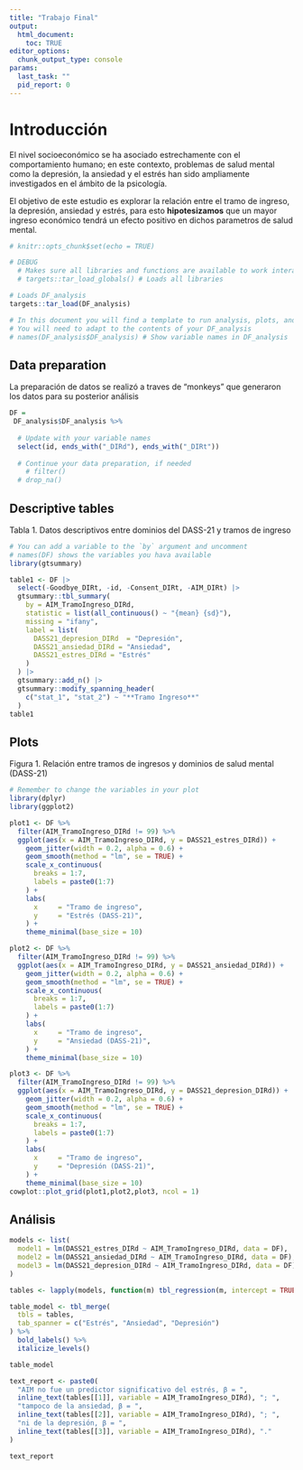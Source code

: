 ```yaml
---
title: "Trabajo Final"
output: 
  html_document: 
    toc: TRUE
editor_options: 
  chunk_output_type: console
params:
  last_task: ""
  pid_report: 0
---
```


# Introducción

El nivel socioeconómico se ha asociado estrechamente con el comportamiento humano; en este contexto, problemas de salud mental como la depresión, la ansiedad y el estrés han sido ampliamente investigados en el ámbito de la psicología.

El objetivo de este estudio es explorar la relación entre el tramo de ingreso, la depresión, ansiedad y estrés, para esto **hipotesizamos** que un mayor ingreso económico tendrá un efecto positivo en dichos parametros de salud mental.

```r

# knitr::opts_chunk$set(echo = TRUE)

# DEBUG
  # Makes sure all libraries and functions are available to work interactivelly
  # targets::tar_load_globals() # Loads all libraries

# Loads DF_analysis
targets::tar_load(DF_analysis)

# In this document you will find a template to run analysis, plots, and tables
# You will need to adapt to the contents of your DF_analysis
# names(DF_analysis$DF_analysis) # Show variable names in DF_analysis

```

## Data preparation

La preparación de datos se realizó a traves de "monkeys" que generaron los datos para su posterior análisis

```r

DF =
 DF_analysis$DF_analysis %>% 
  
  # Update with your variable names
  select(id, ends_with("_DIRd"), ends_with("_DIRt"))
  
  # Continue your data preparation, if needed
    # filter()
  # drop_na()


```

## Descriptive tables

Tabla 1. Datos descriptivos entre dominios del DASS-21 y tramos de ingreso

```r

# You can add a variable to the `by` argument and uncomment
# names(DF) shows the variables you hava available
library(gtsummary)

table1 <- DF |>
  select(-Goodbye_DIRt, -id, -Consent_DIRt, -AIM_DIRt) |>
  gtsummary::tbl_summary(
    by = AIM_TramoIngreso_DIRd,
    statistic = list(all_continuous() ~ "{mean} {sd}"),
    missing = "ifany",
    label = list(
      DASS21_depresion_DIRd	 = "Depresión",
      DASS21_ansiedad_DIRd = "Ansiedad", 
      DASS21_estres_DIRd = "Estrés"
    )
  ) |>
  gtsummary::add_n() |>
  gtsummary::modify_spanning_header(
    c("stat_1", "stat_2") ~ "**Tramo Ingreso**"
  )
table1

```

## Plots

Figura 1. Relación entre tramos de ingresos y dominios de salud mental (DASS-21)

```r

# Remember to change the variables in your plot
library(dplyr)
library(ggplot2)

plot1 <- DF %>%
  filter(AIM_TramoIngreso_DIRd != 99) %>%
  ggplot(aes(x = AIM_TramoIngreso_DIRd, y = DASS21_estres_DIRd)) +
    geom_jitter(width = 0.2, alpha = 0.6) +
    geom_smooth(method = "lm", se = TRUE) +
    scale_x_continuous(
      breaks = 1:7,
      labels = paste0(1:7)
    ) +
    labs(
      x     = "Tramo de ingreso",
      y     = "Estrés (DASS-21)",
    ) +
    theme_minimal(base_size = 10)

plot2 <- DF %>%
  filter(AIM_TramoIngreso_DIRd != 99) %>%
  ggplot(aes(x = AIM_TramoIngreso_DIRd, y = DASS21_ansiedad_DIRd)) +
    geom_jitter(width = 0.2, alpha = 0.6) +
    geom_smooth(method = "lm", se = TRUE) +
    scale_x_continuous(
      breaks = 1:7,
      labels = paste0(1:7)
    ) +
    labs(
      x     = "Tramo de ingreso",
      y     = "Ansiedad (DASS-21)",
    ) +
    theme_minimal(base_size = 10)

plot3 <- DF %>%
  filter(AIM_TramoIngreso_DIRd != 99) %>%
  ggplot(aes(x = AIM_TramoIngreso_DIRd, y = DASS21_depresion_DIRd)) +
    geom_jitter(width = 0.2, alpha = 0.6) +
    geom_smooth(method = "lm", se = TRUE) +
    scale_x_continuous(
      breaks = 1:7,
      labels = paste0(1:7)
    ) +
    labs(
      x     = "Tramo de ingreso",
      y     = "Depresión (DASS-21)",
    ) +
    theme_minimal(base_size = 10)
cowplot::plot_grid(plot1,plot2,plot3, ncol = 1)
```

## Análisis

```r

models <- list(
  model1 = lm(DASS21_estres_DIRd ~ AIM_TramoIngreso_DIRd, data = DF),
  model2 = lm(DASS21_ansiedad_DIRd ~ AIM_TramoIngreso_DIRd, data = DF),
  model3 = lm(DASS21_depresion_DIRd ~ AIM_TramoIngreso_DIRd, data = DF)
)

tables <- lapply(models, function(m) tbl_regression(m, intercept = TRUE))

table_model <- tbl_merge(
  tbls = tables,
  tab_spanner = c("Estrés", "Ansiedad", "Depresión")
) %>%
  bold_labels() %>%
  italicize_levels()

table_model

text_report <- paste0(
  "AIM no fue un predictor significativo del estrés, β = ", 
  inline_text(tables[[1]], variable = AIM_TramoIngreso_DIRd), "; ",
  "tampoco de la ansiedad, β = ", 
  inline_text(tables[[2]], variable = AIM_TramoIngreso_DIRd), "; ",
  "ni de la depresión, β = ", 
  inline_text(tables[[3]], variable = AIM_TramoIngreso_DIRd), "."
)

text_report

```

